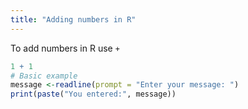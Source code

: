 ```yaml
---
title: "Adding numbers in R"
---
```


To add numbers in R use `+`

```r
1 + 1
# Basic example
message <-readline(prompt = "Enter your message: ")
print(paste("You entered:", message))


```
